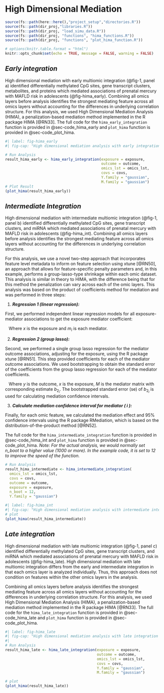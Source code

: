 # High Dimensional Mediation {#sec-HIMA}

```r
source(fs::path(here::here(),"project_setup","directories.R"))
source(fs::path(dir_proj,"libraries.R"))
source(fs::path(dir_proj, "load_simu_data.R"))
source(fs::path(dir_proj, "functions", "hima_functions.R"))
source(fs::path(dir_proj, "functions", "plot_hima_function.R"))

# options(knitr.table.format = "html")
knitr::opts_chunk$set(echo = TRUE, message = FALSE, warning = FALSE)
```

## *Early integration*

High dimensional mediation with early multiomic integration (@fig-1, panel a) identified differentially methylated CpG sites, gene transcript clusters, metabolites, and proteins which mediated associations of prenatal mercury with MAFLD risk in adolescents (@fig-hima_early). Combining all omics layers before analysis identifies the strongest mediating feature across all omics layers without accounting for the differences in underlying correlation structure. For this analysis, we used High Dimensional Mediation Analysis (HIMA), a penalization-based mediation method implemented in the R package HIMA [@RN33]. The full code for the `hima_early_integration` function is provided in @sec-code_hima_early and `plot_hima` function is provided in @sec-code_plot_hima.

```r
#| label: fig-hima_early
#| fig-cap: "High dimensional mediation analysis with early integration and multiple omic layers identifies individual molecular features linking maternal mercury with childhood liver injury. Alpha represents the coefficient estimates of the exposure to the mediator, Beta indicates the coefficient estimates of the mediators to the outcome, and TE (%) represents the percent total effect mediated calculated as alpha*beta/gamma." 

# Run Analysis
result_hima_early <- hima_early_integration(exposure = exposure,
                                            outcome = outcome, 
                                            omics_lst = omics_lst, 
                                            covs = covs,
                                            Y.family = "gaussian", 
                                            M.family = "gaussian")
# Plot Result
(plot_hima(result_hima_early))
```

\newpage   

## *Intermediate Integration*

High dimensional mediation with intermediate multiomic integration (@fig-1, panel b)  identified differentially methylated CpG sites, gene transcript clusters, and miRNA which mediated associations of prenatal mercury with MAFLD risk in adolescents (@fig-hima_int). Combining all omics layers before analysis identifies the strongest mediating feature across all omics layers without accounting for the differences in underlying correlation structure. 

For this analysis, we use a novel two-step approach that incorporates feature level metadata to inform on feature selection using xtune [@RN50], an approach that allows for feature-specific penalty parameters and, in this example, performs a group-lasso-type shrinkage within each omic dataset. This analysis is similar in theory to HIMA, with the difference being that for this method the penalization can vary across each of the omic layers. This analysis was based on the product of coefficients method for mediation and was performed in three steps:

1.  ***Regression 1 (linear regression):***

First, we performed independent linear regression models for all exposure-mediator associations to get the exposure mediator coefficient:  

```{=tex}
\begin{equation}
m_i = a_0 + a_1 \times x
\label{eq:reg1}
\end{equation}
```
|    Where $x$ is the exposure and $m_i$ is each mediator.


2.  ***Regression 2 (group lasso):***

Second, we performed a single group lasso regression for the mediator outcome associations, adjusting for the exposure, using the R package xtune [@RN51]. This step provided coefficients for each of the mediator outcome associations. We used bootstrapping to obtain the standard error of the coefficients from the group lasso regression for each of the mediator coefficients.  

```{=tex}
\begin{equation}
y = b_0 + b_1 \times x + b_{2_i} \times M
\label{eq:reg2}
\end{equation}
```
|    Where $y$ is the outcome, $x$ is the exposure, $M$ is the mediator matrix with corresponding estimate $b_{2_i}$. The bootstrapped standard error (se) of $b_{2_i}$ is used for calculating mediation confidence intervals.  


3.  ***Calculate mediation confidence interval for mediator ( i ):***

Finally, for each omic feature, we calculated the mediation effect and 95% confidence intervals using the R package RMediation, which is based on the distribution-of-the-product method [@RN52].

```{=tex}
\begin{align}
\alpha &= a_1 \label{eq:alpha}\\
\text{se of } \alpha &= \text{se of } a_1 \label{eq:se_alpha}\\
\beta &= b_{2_i} \label{eq:beta}\\
\text{se of } \beta &= \text{se of } b_{2_i} \label{eq:se_beta}
\end{align}
```

The full code for the `hima_intermediate_integration` function is provided in @sec-code_hima_int and `plot_hima` function is provided in @sec-code_plot_hima. *Note: For the actual analysis, we would normally set n_boot to a higher value (1000 or more). In the example code, it is set to 12 to improve the speed of the function.*

```r
# Run Analysis
result_hima_intermediate <- hima_intermediate_integration(
  omics_lst = omics_lst,
  covs = covs,
  outcome = outcome,
  exposure = exposure,
  n_boot = 12,
  Y.family = "gaussian")
```

```r
#| label: fig-hima_int
#| fig-cap: "High dimensional mediation analysis with intermediate integration and multiple omic layers identifies individual molecular features linking maternal mercury with childhood liver injury. Alpha represents the coefficient estimates of the exposure to the mediator, Beta indicates the coefficient estimates of the mediators to the outcome, and TE (%) represents the percent total effect mediated calculated as alpha*beta/gamma." 
# plot
(plot_hima(result_hima_intermediate))
```

\newpage   

## *Late integration*

High dimensional mediation with late multiomic integration (@fig-1, panel c) identified differentially methylated CpG sites, gene transcript clusters, and miRNA which mediated associations of prenatal mercury with MAFLD risk in adolescents (@fig-hima_late). High dimensional mediation with late multiomic integration differs from the early and intermediate integration in that each omics layer is analyzed individually. Thus, this approach does not condition on features within the other omics layers in the analysis.  

Combining all omics layers before analysis identifies the strongest mediating feature across all omics layers without accounting for the differences in underlying correlation structure. For this analysis, we used High Dimensional Mediation Analysis (HIMA), a penalization-based mediation method implemented in the R package HIMA [@RN33]. The full code for the `hima_late_integration` function is provided in @sec-code_hima_late and `plot_hima` function is provided in @sec-code_plot_hima.


```r
#| label: fig-hima_late
#| fig-cap: "High dimensional mediation analysis with late integration and multiple omic layers identifies individual molecular features linking maternal mercury with childhood liver injury. Alpha represents the coefficient estimates of the exposure to the mediator, Beta indicates the coefficient estimates of the mediators to the outcome, and TE (%) represents the percent total effect mediated calculated as alpha*beta/gamma." 
#| 
# Run Analysis
result_hima_late <- hima_late_integration(exposure = exposure,
                                          outcome = outcome, 
                                          omics_lst = omics_lst, 
                                          covs = covs, 
                                          Y.family = "gaussian", 
                                          M.family = "gaussian")

# plot
(plot_hima(result_hima_late))
```

